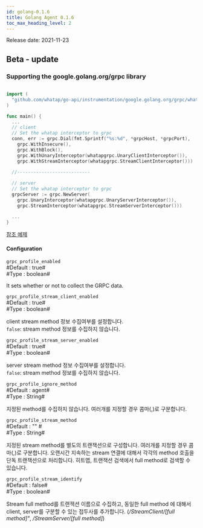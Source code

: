 ```yaml
---
id: golang-0.1.6
title: Golang Agent 0.1.6
toc_max_heading_level: 2
---
```



Release date: 2021-11-23

## Beta - update

### Supporting the google.golang.org/grpc library

```go title='설치 안내'

import (
  "github.com/whatap/go-api/instrumentation/google.golang.org/grpc/whatapgrpc"
)

func main() {
  ...
  // client
  // Set the whatap interceptor to grpc
  conn, err := grpc.Dial(fmt.Sprintf("%s:%d", *grpcHost, *grpcPort),
    grpc.WithInsecure(),
    grpc.WithBlock(),
    grpc.WithUnaryInterceptor(whatapgrpc.UnaryClientInterceptor()),
    grpc.WithStreamInterceptor(whatapgrpc.StreamClientInterceptor()))
      
  //---------------------------

  // server
  // Set the whatap interceptor to grpc
  grpcServer := grpc.NewServer(
    grpc.UnaryInterceptor(whatapgrpc.UnaryServerInterceptor()),
    grpc.StreamInterceptor(whatapgrpc.StreamServerInterceptor()))

  ...
}
```

[참조 예제](https://github.com/whatap/go-api-example/tree/main/google.golang.org/grpc)

#### Configuration

`grpc_profile_enabled`\
#Default : true#\
#Type : boolean# 

It sets whether or not to collect the GRPC data. 

`grpc_profile_stream_client_enabled`\
#Default : true#\
#Type : boolean#  

client stream method 정보 수집여부를 설정합니다.\
`false`: stream method 정보를 수집하지 않습니다. 

`grpc_profile_stream_server_enabled`\
#Default : true#\
#Type : boolean#  

server stream method 정보 수집여부를 설정합니다.\
`false`: stream method 정보를 수집하지 않습니다. 

`grpc_profile_ignore_method`\
#Default : agent#\
#Type : String# 

지정된 method를 수집하지 않습니다. 여러개를 지정할 경우 콤마(,)로 구분합니다.

`grpc_profile_stream_method`\
#Default : "" #\
#Type : String# 

지정된 stream method를 별도의 트랜잭션으로 구성합니다. 여러개를 지정할 경우 콤마(,)로 구분합니다. 오랜시간 지속하는 stream 연결에 대해서 각각의 method 호출을 단독 트랜잭션으로 처리합니다. 히트맵, 트랜잭션 검색에서 full method로 검색할 수 있습니다. 

`grpc_profile_stream_identify`\
#Default : false#\
#Type : boolean#  

Stream full method를 트랜잭션 이름으로 수집하고, 동일한 full method 에 대해서 client, server를 구분할 수 있는 접두사를 추가합니다. (_/StreamClient/[full method]"_, _/StreamServer/[full method]_)
